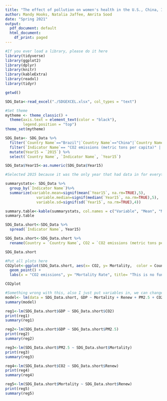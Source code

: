 ```yaml
---
title: "The effect of pollution on women's health in the U.S., China, India, Brazil, and Russia"
author: Mandy Hooks, Natalia Jaffee, Amrita Sood
date: "Spring 2021"
output:
  pdf_document: default
  html_document:
    df_print: paged
---
```


```r
#If you ever load a library, please do it here
library(tidyverse)
library(ggplot2)
library(dplyr)
library(knitr)
library(kableExtra)
library(readxl)
library(tidyr)

getwd()

SDG_Data<-read_excel("./SDGEXCEL.xlsx", col_types = "text")

#Set theme
mytheme <- theme_classic() +
  theme(axis.text = element_text(color = "black"), 
        legend.position = "top")
theme_set(mytheme)

SDG_Data<- SDG_Data %>%
  filter(`Country Name`=="Brazil"|`Country Name`=="China"|`Country Name`=="United States" | `Country Name`== "Russian Federation" |`Country Name`=="India") %>%
  filter(`Indicator Name`== "CO2 emissions (metric tons per capita)" | `Indicator Name`=="PM2.5 air pollution, mean annual exposure (micrograms per cubic meter)" |`Indicator Name`=="Renewable electricity output (% of total electricity output)"| `Indicator Name`=="Mortality from CVD, cancer, diabetes or CRD between exact ages 30 and 70, female (%)"|`Indicator Name`=="GDP per capita (current US$)") %>%
  mutate(Year15 = `2015`) %>%
  select(`Country Name`, `Indicator Name`, `Year15`) 

SDG_Data$Year15<-as.numeric(SDG_Data$Year15)

#Selected 2015 because it was the only year that had data in for everything


```

```r

summarystats<- SDG_Data %>%
  group_by(`Indicator Name`)%>%
  summarize(variable.mean=signif(mean(`Year15`, na.rm=TRUE),5),
              variable.median=signif(median(`Year15`, na.rm=TRUE),5),
              variable.sd=signif(sd(`Year15`, na.rm=TRUE),4))

summary.table<-kable(summarystats, col.names = c("Variable", "Mean", "Median", "Standard Deviation"), caption = "Summary Statistics of Variables in Countries")
summary.table

```

```r
SDG_Data.short<-SDG_Data %>%
  spread(`Indicator Name`, Year15)

```

```r

SDG_Data.short<-SDG_Data.short %>%
  rename(Country = `Country Name`, CO2 = `CO2 emissions (metric tons per capita)`, Mortality = `Mortality from CVD, cancer, diabetes or CRD between exact ages 30 and 70, female (%)`, GDP = `GDP per capita (current US$)`, PM2.5 = `PM2.5 air pollution, mean annual exposure (micrograms per cubic meter)`, Renew = `Renewable electricity output (% of total electricity output)`)

SDG_Data.short
```
```r
#Put all plots here
CO2plot<-ggplot(SDG_Data.short, aes(x= CO2, y= Mortality,  color = Country)) +
  geom_point() +
  labs(x = "CO2 emissions", y= "Mortality Rate", title= "This is no fun")

CO2plot


```
```r
#Something wrong with this, also I just put variables in, we can change them
model<- lm(data = SDG_Data.short, GDP ~ Mortality + Renew + PM2.5 + CO2)
summary(model)

reg1<-lm(SDG_Data.short$GDP ~ SDG_Data.short$CO2)
print(reg1)
summary(reg1)

reg2<-lm(SDG_Data.short$GDP ~ SDG_Data.short$PM2.5)
print(reg2)
summary(reg2)

reg3<-lm(SDG_Data.short$PM2.5 ~ SDG_Data.short$Mortality)
print(reg3)
summary(reg3)

reg4<-lm(SDG_Data.short$CO2 ~ SDG_Data.short$Renew)
print(reg4)
summary(reg4)

reg5<-lm(SDG_Data.short$Mortality ~ SDG_Data.short$Renew)
print(reg5)
summary(reg5)
```


